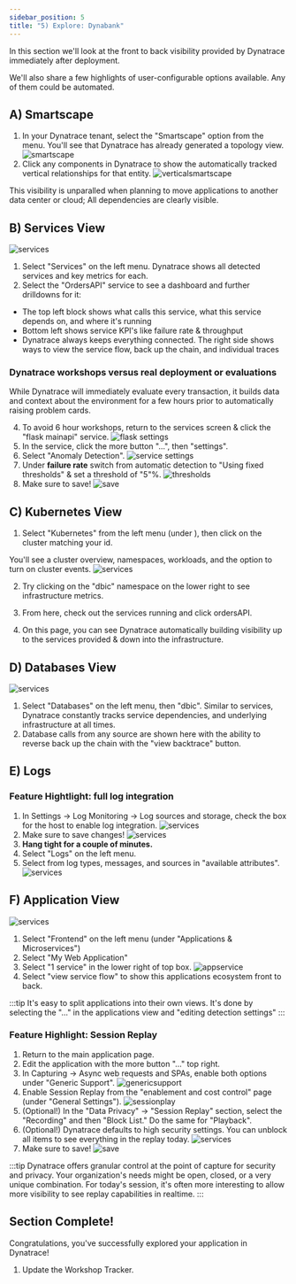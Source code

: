 ---
sidebar_position: 5
title: "5) Explore: Dynabank"
---

In this section we'll look at the front to back visibility provided by Dynatrace immediately after deployment.

We'll also share a few highlights of user-configurable options available. Any of them could be automated.

## A) Smartscape

1. In your Dynatrace tenant, select the "Smartscape" option from the menu. You'll see that Dynatrace has already generated a topology view.
   ![smartscape](/img/explore1.jpg)
2. Click any components in Dynatrace to show the automatically tracked vertical relationships for that entity.
   ![verticalsmartscape](/img/explore2.jpg)

This visibility is unparalled when planning to move applications to another data center or cloud; All dependencies are clearly visible.

## B) Services View

![services](/img/explore3.jpg)

1. Select "Services" on the left menu. Dynatrace shows all detected services and key metrics for each.
2. Select the "OrdersAPI" service to see a dashboard and further drilldowns for it:

- The top left block shows what calls this service, what this service depends on, and where it's running
- Bottom left shows service KPI's like failure rate & throughput
- Dynatrace always keeps everything connected. The right side shows ways to view the service flow, back up the chain, and individual traces

### Dynatrace workshops versus real deployment or evaluations

While Dynatrace will immediately evaluate every transaction, it builds data and context about the environment for a few hours prior to automatically raising problem cards.

4. To avoid 6 hour workshops, return to the services screen & click the "flask mainapi" service.
   ![flask settings](/img/flaskservice.png)
5. In the service, click the more button "...", then "settings".
6. Select "Anomaly Detection".
   ![service settings](/img/service1.jpg)
7. Under **failure rate** switch from automatic detection to "Using fixed thresholds" & set a threshold of "5"%.
   ![thresholds](/img/service2.jpg)
8. Make sure to save!
   ![save](/img/savebottomleft.jpg)

## C) Kubernetes View

1. Select "Kubernetes" from the left menu (under ), then click on the cluster matching your id.

You'll see a cluster overview, namespaces, workloads, and the option to turn on cluster events.
![services](/img/explore10.jpg)

2. Try clicking on the "dbic" namespace on the lower right to see infrastructure metrics.

3. From here, check out the services running and click ordersAPI.

4. On this page, you can see Dynatrace automatically building visibility up to the services provided & down into the infrastructure.

## D) Databases View

![services](/img/explore4.jpg)

1. Select "Databases" on the left menu, then "dbic". Similar to services, Dynatrace constantly tracks service dependencies, and underlying infrastructure at all times.
2. Database calls from any source are shown here with the ability to reverse back up the chain with the "view backtrace" button.

## E) Logs

### Feature Hightlight: full log integration

1. In Settings -> Log Monitoring -> Log sources and storage, check the box for the host to enable log integration.
   ![services](/img/explore9.jpg)
2. Make sure to save changes!
   ![services](/img/savelogs.jpg)
3. **Hang tight for a couple of minutes.**
4. Select "Logs" on the left menu.
5. Select from log types, messages, and sources in "available attributes".
   ![services](/img/explore5.jpg)

## F) Application View

![services](/img/explore6.jpg)

1. Select "Frontend" on the left menu (under "Applications & Microservices")
2. Select "My Web Application"
3. Select "1 service" in the lower right of top box.
   ![appservice](/img/appservice.jpg)
4. Select "view service flow" to show this applications ecosystem front to back.

:::tip
It's easy to split applications into their own views. It's done by selecting the "..." in the applications view and "editing detection settings"
:::

### Feature Highlight: Session Replay

1. Return to the main application page.
2. Edit the application with the more button "..." top right.
3. In Capturing -> Async web requests and SPAs, enable both options under "Generic Support".
   ![genericsupport](/img/genericsupport.jpg)
4. Enable Session Replay from the "enablement and cost control" page (under "General Settings").
   ![sessionplay](/img/sessionreplay.jpg)
5. (Optional!) In the "Data Privacy" -> "Session Replay" section, select the "Recording" and then "Block List." Do the same for "Playback".
6. (Optional!) Dynatrace defaults to high security settings. You can unblock all items to see everything in the replay today.
   ![services](/img/explore8.jpg)
7. Make sure to save!
   ![save](/img/savebottomleft.jpg)

:::tip
Dynatrace offers granular control at the point of capture for security and privacy. Your organization's needs might be open, closed, or a very unique combination. For today's session, it's often more interesting to allow more visibility to see replay capabilities in realtime.
:::

## Section Complete!

Congratulations, you've successfully explored your application in Dynatrace!

1. Update the Workshop Tracker.
